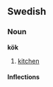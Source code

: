 ==Swedish==
===Noun===
'''kök'''
#[[kitchen]]

====Inflections====
{{sv-noun|gender=Neuter|kök|köket|kök|köken|köks|kökets|köks|kökens}}